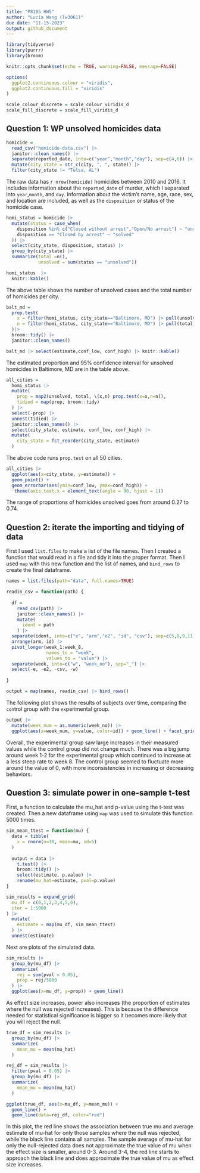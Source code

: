 ```yaml
---
title: "P8105 HW5"
author: "Lucia Wang (lw3061)"
due date: "11-15-2023"
output: github_document
---
```


```r
library(tidyverse)
library(purrr)
library(broom)

knitr::opts_chunk$set(echo = TRUE, warning=FALSE, message=FALSE)

options(
  ggplot2.continuous.colour = "viridis",
  ggplot2.continuous.fill = "viridis"
)

scale_colour_discrete = scale_colour_viridis_d
scale_fill_discrete = scale_fill_viridis_d
```

## Question 1: WP unsolved homicides data
```r
homicide = 
  read_csv("homicide-data.csv") |> 
  janitor::clean_names() |>
  separate(reported_date, into=c("year","month","day"), sep=c(4,6)) |>
  mutate(city_state = str_c(city, ", ", state)) |>
  filter(city_state != "Tulsa, AL") 
```

The raw data has `r nrow(homicide)` homicides between 2010 and 2016. It includes information about the `reported_date` of murder, which I separated into `year`,`month`, and `day`. Information about the victim's name, age, race, sex, and location are included, as well as the `disposition` or status of the homicide case. 

```r
homi_status = homicide |> 
  mutate(status = case_when(
    disposition %in% c("Closed without arrest","Open/No arrest") ~ "unsolved",
    disposition == "Closed by arrest" ~ "solved"
  )) |>
  select(city_state, disposition, status) |> 
  group_by(city_state) |>
  summarize(total =n(),
            unsolved = sum(status == "unsolved")) 

homi_status  |>
  knitr::kable()
```
The above table shows the number of unsolved cases and the total number of homicides per city. 

```r
balt_md = 
  prop.test(
    x = filter(homi_status, city_state=="Baltimore, MD") |> pull(unsolved),
    n = filter(homi_status, city_state=="Baltimore, MD") |> pull(total)
  )|>
  broom::tidy() |>
  janitor::clean_names()

balt_md |> select(estimate,conf_low, conf_high) |> knitr::kable()
```
The estimated proportion and 95% confidence interval for unsolved homicides in Baltimore, MD are in the table above.

```r
all_cities =
  homi_status |>
  mutate(
    prop = map2(unsolved, total, \(x,n) prop.test(x=x,n=n)),
    tidied = map(prop, broom::tidy)
  ) |>
  select(-prop) |>
  unnest(tidied) |>
  janitor::clean_names() |>
  select(city_state, estimate, conf_low, conf_high) |>
  mutate(
    city_state = fct_reorder(city_state, estimate)
  )

```

The above code runs `prop.test` on all 50 cities.

```r
all_cities |>
  ggplot(aes(x=city_state, y=estimate)) +
  geom_point() +
  geom_errorbar(aes(ymin=conf_low, ymax=conf_high)) +
   theme(axis.text.x = element_text(angle = 90, hjust = 1))
```

The range of proportions of homicides unsolved goes from around 0.27 to 0.74. 

## Question 2: iterate the importing and tidying of data
First I used `list.files` to make a list of the file names. Then I created a function that would read in a file and tidy it into the proper format. Then I used `map` with this new function and the list of names, and `bind_rows` to create the final dataframe.
```r
names = list.files(path="data", full.names=TRUE)

readin_csv = function(path) {
  
  df =
    read_csv(path) |>
    janitor::clean_names() |>
    mutate(
      ident = path
    ) |>
  separate(ident, into=c("e", "arm","e2", "id", "csv"), sep=c(5,8,9,11)) |>
  arrange(arm, id) |>
  pivot_longer(week_1:week_8,
               names_to = "week",
               values_to = "value") |>
  separate(week, into=c("w", "week_no"), sep="_") |> 
  select(-e, -e2, -csv, -w)
  
}

output = map(names, readin_csv) |> bind_rows()

```

The following plot shows the results of subjects over time, comparing the `con`trol group with the `ex`perimental group.
```r
output |>
  mutate(week_num = as.numeric(week_no)) |>
  ggplot(aes(x=week_num, y=value, color=id)) + geom_line() + facet_grid(~arm)
```

Overall, the experimental group saw large increases in their measured values while the control group did not change much. There was a big jump around week 1-2 for the experimental group which continued to increase at a less steep rate to week 8. The control group seemed to fluctuate more around the value of 0, with more inconsistencies in increasing or decreasing behaviors. 

## Question 3: simulate power in one-sample t-test
First, a function to calculate the mu_hat and p-value using the t-test was created. Then a new dataframe using `map` was used to simulate this function 5000 times.
```r
sim_mean_ttest = function(mu) {
  data = tibble(
    x = rnorm(n=30, mean=mu, sd=5)
  )
  
  output = data |> 
    t.test() |> 
    broom::tidy() |>
    select(estimate, p.value) |>
    rename(mu_hat=estimate, pval=p.value)
}

sim_results = expand_grid(
  mu_df = c(0,1,2,3,4,5,6),
  iter = 1:5000
) |>
  mutate(
    estimate = map(mu_df, sim_mean_ttest)
  ) |>
  unnest(estimate)
```

Next are plots of the simulated data.
```r
sim_results |>
  group_by(mu_df) |>
  summarize(
    rej = sum(pval < 0.05),
    prop = rej/5000
  ) |>
  ggplot(aes(x=mu_df, y=prop)) + geom_line()
```

As effect size increases, power also increases (the proportion of estimates where the null was rejected increases). This is because the difference needed for statistical significance is bigger so it becomes more likely that you will reject the null. 

```r
true_df = sim_results |>
  group_by(mu_df) |>
  summarize(
    mean_mu = mean(mu_hat)
  )

rej_df = sim_results |>
  filter(pval < 0.05) |>
  group_by(mu_df) |>
  summarize(
    mean_mu = mean(mu_hat)
  )

ggplot(true_df, aes(x=mu_df, y=mean_mu)) + 
  geom_line() +
  geom_line(data=rej_df, color="red")
```

In this plot, the red line shows the association between true mu and average estimate of mu-hat for only those samples where the null was rejected, while the black line contains all samples. The sample average of mu-hat for only the null-rejected data does not approximate the true value of mu when the effect size is smaller, around 0-3. Around 3-4, the red line starts to approach the black line and does approximate the true value of mu as effect size increases.

